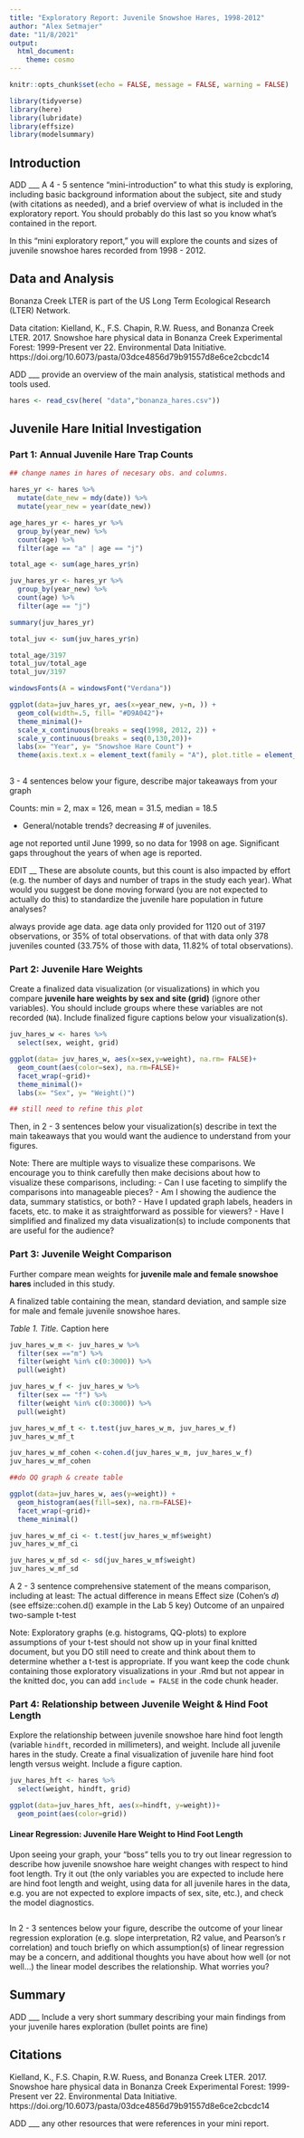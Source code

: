 ```yaml
---
title: "Exploratory Report: Juvenile Snowshoe Hares, 1998-2012"
author: "Alex Setmajer"
date: "11/8/2021"
output: 
  html_document: 
    theme: cosmo
---
```


```r
knitr::opts_chunk$set(echo = FALSE, message = FALSE, warning = FALSE)

library(tidyverse)
library(here)
library(lubridate)
library(effsize)
library(modelsummary)
```


## Introduction

ADD ___ A 4 - 5 sentence "mini-introduction" to what this study is exploring, including basic background information about the subject, site and study (with citations as needed), and a brief overview of what is included in the exploratory report. You should probably do this last so you know what’s contained in the report.

In this “mini exploratory report,” you will explore the counts and sizes of juvenile snowshoe hares recorded from 1998 - 2012.

## Data and Analysis

Bonanza Creek LTER is part of the US Long Term Ecological Research (LTER) Network. 

Data citation: Kielland, K., F.S. Chapin, R.W. Ruess, and Bonanza Creek LTER. 2017. Snowshoe hare physical data in Bonanza Creek Experimental Forest: 1999-Present ver 22. Environmental Data Initiative. https://doi.org/10.6073/pasta/03dce4856d79b91557d8e6ce2cbcdc14

ADD ___ provide an overview of the main analysis, statistical methods and tools used.

```r
hares <- read_csv(here( "data","bonanza_hares.csv"))
```


## Juvenile Hare Initial Investigation


### Part 1: Annual Juvenile Hare Trap Counts

```r
## change names in hares of necesary obs. and columns.

hares_yr <- hares %>%
  mutate(date_new = mdy(date)) %>% 
  mutate(year_new = year(date_new))

age_hares_yr <- hares_yr %>% 
  group_by(year_new) %>% 
  count(age) %>% 
  filter(age == "a" | age == "j")

total_age <- sum(age_hares_yr$n)

juv_hares_yr <- hares_yr %>% 
  group_by(year_new) %>% 
  count(age) %>% 
  filter(age == "j")

summary(juv_hares_yr)

total_juv <- sum(juv_hares_yr$n)

total_age/3197
total_juv/total_age
total_juv/3197

windowsFonts(A = windowsFont("Verdana")) 

ggplot(data=juv_hares_yr, aes(x=year_new, y=n, )) +
  geom_col(width=.5, fill= "#D9A042")+
  theme_minimal()+
  scale_x_continuous(breaks = seq(1998, 2012, 2)) +
  scale_y_continuous(breaks = seq(0,130,20))+
  labs(x= "Year", y= "Snowshoe Hare Count") +
  theme(axis.text.x = element_text(family = "A"), plot.title = element_text(family = "A"), axis.title = element_text(family = "A"))
 
```


3 - 4 sentences below your figure, describe major takeaways from your graph

Counts: min = 2, max = 126, mean = 31.5, median = 18.5

- General/notable trends? decreasing # of juveniles.

age not reported until June 1999, so no data for 1998 on age. Significant gaps throughout the years of when age is reported.


EDIT __ These are absolute counts, but this count is also impacted by effort (e.g. the number of days and number of traps in the study each year). What would you suggest be done moving forward (you are not expected to actually do this) to standardize the juvenile hare population in future analyses?

always provide age data. 
age data only provided for 1120 out of 3197 observations, or 35% of total observations. of that with data only 378 juveniles counted (33.75% of those with data, 11.82% of total observations).



### Part 2: Juvenile Hare Weights

Create a finalized data visualization (or visualizations) in which you compare **juvenile hare weights by sex and site (grid)** (ignore other variables). You should include groups where these variables are not recorded (`NA`). Include finalized figure captions below your visualization(s).

```r
juv_hares_w <- hares %>% 
  select(sex, weight, grid)

ggplot(data= juv_hares_w, aes(x=sex,y=weight), na.rm= FALSE)+
  geom_count(aes(color=sex), na.rm=FALSE)+
  facet_wrap(~grid)+
  theme_minimal()+
  labs(x= "Sex", y= "Weight()")

## still need to refine this plot
```

Then, in 2 - 3 sentences below your visualization(s) describe in text the main takeaways that you would want the audience to understand from your figures.

Note: There are multiple ways to visualize these comparisons. We encourage you to think carefully then make decisions about how to visualize these comparisons, including:
- Can I use faceting to simplify the comparisons into manageable pieces?
- Am I showing the audience the data, summary statistics, or both?
- Have I updated graph labels, headers in facets, etc. to make it as straightforward as possible for viewers?
- Have I simplified and finalized my data visualization(s) to include components that are useful for the audience?

### Part 3: Juvenile Weight Comparison

Further compare mean weights for **juvenile male and female snowshoe hares** included in this study. 

A finalized table containing the mean, standard deviation, and sample size for male and female juvenile snowshoe hares.

*Table 1. Title.* Caption here

```r
juv_hares_w_m <- juv_hares_w %>% 
  filter(sex =="m") %>% 
  filter(weight %in% c(0:3000)) %>% 
  pull(weight)

juv_hares_w_f <- juv_hares_w %>% 
  filter(sex == "f") %>% 
  filter(weight %in% c(0:3000)) %>% 
  pull(weight)

juv_hares_w_mf_t <- t.test(juv_hares_w_m, juv_hares_w_f)
juv_hares_w_mf_t

juv_hares_w_mf_cohen <-cohen.d(juv_hares_w_m, juv_hares_w_f)
juv_hares_w_mf_cohen

##do QQ graph & create table
```


```r
ggplot(data=juv_hares_w, aes(y=weight)) +
  geom_histogram(aes(fill=sex), na.rm=FALSE)+
  facet_wrap(~grid)+
  theme_minimal()

juv_hares_w_mf_ci <- t.test(juv_hares_w_mf$weight)
juv_hares_w_mf_ci

juv_hares_w_mf_sd <- sd(juv_hares_w_mf$weight)
juv_hares_w_mf_sd

```
A 2 - 3 sentence comprehensive statement of the means comparison, including at least:
The actual difference in means
Effect size (Cohen's *d*) (see effsize::cohen.d() example in the Lab 5 key)
Outcome of an unpaired two-sample t-test
 
Note: Exploratory graphs (e.g. histograms, QQ-plots) to explore assumptions of your t-test should not show up in your final knitted document, but you DO still need to create and think about them to determine whether a t-test is appropriate. If you want keep the code chunk containing those exploratory visualizations in your .Rmd but not appear in the knitted doc, you can add `include = FALSE` in the code chunk header.

### Part 4: Relationship between Juvenile Weight & Hind Foot Length

Explore the relationship between juvenile snowshoe hare hind foot length (variable `hindft`, recorded in millimeters), and weight. Include all juvenile hares in the study. Create a final visualization of juvenile hare hind foot length versus weight. Include a figure caption.

```r
juv_hares_hft <- hares %>% 
  select(weight, hindft, grid)

ggplot(data=juv_hares_hft, aes(x=hindft, y=weight))+
  geom_point(aes(color=grid))

```

#### Linear Regression: Juvenile Hare Weight to Hind Foot Length
Upon seeing your graph, your “boss” tells you to try out linear regression to describe how juvenile snowshoe hare weight changes with respect to hind foot length. Try it out (the only variables you are expected to include here are hind foot length and weight, using data for all juvenile hares in the data, e.g. you are not expected to explore impacts of sex, site, etc.), and check the model diagnostics.

```r

```


In 2 - 3 sentences below your figure, describe the outcome of your linear regression exploration (e.g. slope interpretation, R2 value, and Pearson's r correlation) and touch briefly on which assumption(s) of linear regression may be a concern, and additional thoughts you have about how well (or not well…) the linear model describes the relationship. What worries you?

## Summary

ADD ___ Include a very short summary describing your main findings from your juvenile hares exploration (bullet points are fine)

## Citations

Kielland, K., F.S. Chapin, R.W. Ruess, and Bonanza Creek LTER. 2017. Snowshoe hare physical data in Bonanza Creek Experimental Forest: 1999-Present ver 22. Environmental Data Initiative. https://doi.org/10.6073/pasta/03dce4856d79b91557d8e6ce2cbcdc14

ADD ___ any other resources that were references in your mini report.